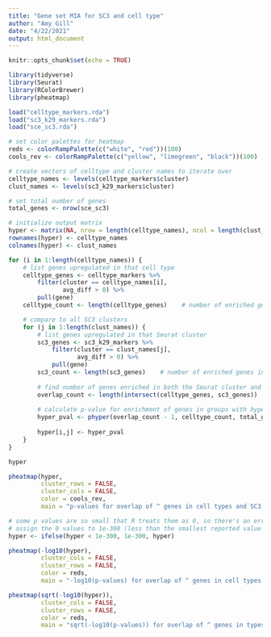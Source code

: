 ```yaml
---
title: "Gene set MIA for SC3 and cell type"
author: "Amy Gill"
date: "4/22/2021"
output: html_document
---
```


```r
knitr::opts_chunk$set(echo = TRUE)
```

```r
library(tidyverse)
library(Seurat)
library(RColorBrewer)
library(pheatmap)

load("celltype_markers.rda")
load("sc3_k29_markers.rda")
load("sce_sc3.rda")

# set color palettes for heatmap
reds <- colorRampPalette(c("white", "red"))(100)
cools_rev <- colorRampPalette(c("yellow", "limegreen", "black"))(100)
```

```r
# create vectors of celltype and cluster names to iterate over
celltype_names <- levels(celltype_markers$cluster)
clust_names <- levels(sc3_k29_markers$cluster)

# set total number of genes
total_genes <- nrow(sce_sc3)
```

```r
# initialize output matrix
hyper <- matrix(NA, nrow = length(celltype_names), ncol = length(clust_names))
rownames(hyper) <- celltype_names
colnames(hyper) <- clust_names
```


```r
for (i in 1:length(celltype_names)) {
	# list genes upregulated in that cell type
	celltype_genes <- celltype_markers %>%
		filter(cluster == celltype_names[i],
			   avg_diff > 0) %>%
		pull(gene)
	celltype_count <- length(celltype_genes)    # number of enriched genes in cell type

	# compare to all SC3 clusters
	for (j in 1:length(clust_names)) {
		# list genes upregulated in that Seurat cluster
		sc3_genes <- sc3_k29_markers %>%
			filter(cluster == clust_names[j],
				   avg_diff > 0) %>%
			pull(gene)
		sc3_count <- length(sc3_genes)    # number of enriched genes in Seurat cluster
		
		# find number of genes enriched in both the Seurat cluster and the cell type
		overlap_count <- length(intersect(celltype_genes, sc3_genes))
		
		# calculate p-value for enrichment of genes in groups with hypergeometric test
		hyper_pval <- phyper(overlap_count - 1, celltype_count, total_genes - celltype_count, sc3_count, lower.tail = FALSE)
		
		hyper[i,j] <- hyper_pval
	}
}

hyper
```

```r
pheatmap(hyper,
		 cluster_rows = FALSE,
		 cluster_cols = FALSE,
		 color = cools_rev,
		 main = "p-values for overlap of ^ genes in cell types and SC3 clusters")
```

```r
# some p values are so small that R treats them as 0, so there's an error with -log10(p)
# assign the 0 values to 1e-300 (less than the smallest reported value of ~1e-294)
hyper <- ifelse(hyper < 1e-300, 1e-300, hyper)
```


```r
pheatmap(-log10(hyper),
		 cluster_cols = FALSE,
		 cluster_rows = FALSE,
		 color = reds,
		 main = "-log10(p-values) for overlap of ^ genes in cell types and SC3 clusters")
```

```r
pheatmap(sqrt(-log10(hyper)),
		 cluster_cols = FALSE,
		 cluster_rows = FALSE,
		 color = reds,
		 main = "sqrt(-log10(p-values)) for overlap of ^ genes in types and SC3 clusters")
```

